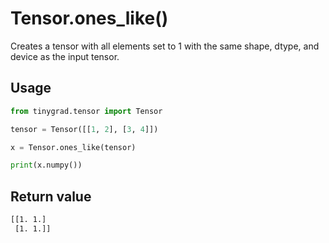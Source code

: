 # Tensor.ones_like()

Creates a tensor with all elements set to 1 with the same shape, dtype, and device as the input tensor.

## Usage

```python copy
from tinygrad.tensor import Tensor

tensor = Tensor([[1, 2], [3, 4]])

x = Tensor.ones_like(tensor)

print(x.numpy())
```

## Return value

```bash
[[1. 1.]
 [1. 1.]]
```